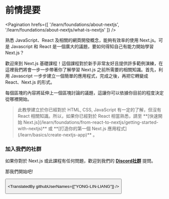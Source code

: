 
# 前情提要

<Pagination
  hrefs={[
    '/learn/foundations/about-nextjs',
    '/learn/foundations/about-nextjs/what-is-nextjs'
  ]}
/>

熟悉 JavaScript、React 及相關的網頁開發概念，能夠有效率的使用 Next.js。可是 Javascript 和 React 是一個廣大的議題，要如何得知自己有能力開始學習 Next.js？

歡迎來到 Next.js 基礎課程！這個課程對於新手非常友好且提供許多範例演練，在這裡我們將會一步一步帶著你了解學習 Next.js 之前所需要的相關知識。首先，利用 Javascript 一步步建立一個簡單的應用程式，完成之後，再把它轉變成 React、Next.js 的形式。

每個區塊的內容將延伸上一個區塊討論的議題，這讓你可以依據你目前的程度決定從哪裡開始。

<Blockquote>
  此教學建立於你已經對於 HTML, CSS, JavaScript 有一定的了解，但沒有 React 相關知識。所以，如果你已經對於 React 相當熟悉，請至
  **[快速開始 Next.js](/learn/foundations/from-react-to-nextjs/getting-started-with-nextjs)**
  或
  **[打造你的第一個 Next.js 應用程式](/learn/basics/create-nextjs-app)**
  。

</Blockquote>

### 加入我們的社群

如果你對於 Next.js 或此課程有任何問題，歡迎到我們的 **[Discord社群](https://discord.gg/Q3AsD4efFC)**
提問。

那我們開始吧!

<Button
content="前往課程 →"
url="/learn/foundations/about-nextjs/what-is-nextjs"
basicStyle="text-white bg-[#0070f3]"
hoverStyle="hover:opacity-90"
/>

<TranslatedBy githubUserNames={["YONG-LIN-LIANG"]} />
